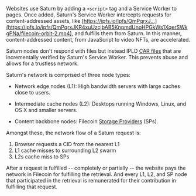 Websites use Saturn by adding a `<script>` tag and a Service Worker to pages. Once added, Saturn's Service Worker intercepts requests for content-addressed assets, like [https://ipfs.io/ipfs/QmPqrxJ…](https://ipfs.io/ipfs/QmPqrxJKR4xuUzcjbAB5KnpmdUnoHPGkWs1XqerSWkgPNa/filecoin-orbit-2.mp4), and fulfills them from Saturn. In this manner, content-addressed content, from JavaScript to video NFTs, are accelerated.

Saturn nodes don't respond with files but instead IPLD [CAR files](https://ipld.io/specs/transport/car/) that are incrementally verified by Saturn's Service Worker. This prevents abuse and allows for a trustless network.





      
Saturn's network is comprised of three node types:

* Network edge nodes (L1): High bandwidth servers with large caches close to users.

* Intermediate cache nodes (L2): Desktops running Windows, Linux, and OS X and smaller servers.

* Content backbone nodes: Filecoin [Storage Providers](https://sp.filecoin.io/) (SPs).

Amongst these, the network flow of a Saturn request is:

 1. Browser requests a CID from the nearest L1 
 2. L1 cache misses to surrounding L2 swarm 
 3. L2s cache miss to SPs

After a request is fulfilled -- completely or partially -- the website pays the network in Filecoin for fulfilling the retrieval. And every L1, L2, and SP node that participated in the retrieval is remunerated for their contribution in fulfilling that request.
